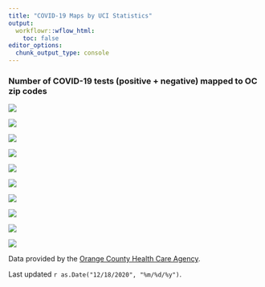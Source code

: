 ```yaml
---
title: "COVID-19 Maps by UCI Statistics"
output:
  workflowr::wflow_html:
    toc: false
editor_options:
  chunk_output_type: console
---
```

<style type="text/css">
.main-container {
  max-width: 1200px;
  margin-left: auto;
  margin-right: auto;
}
</style>

### Number of COVID-19 tests (positive + negative) mapped to OC zip codes

<div class = "row">
<div class = "col-md-4">
<img src = "assets/MarchTests.png"/>
</div>
<div class = "col-md-4">
<img src = "assets/AprilTests.png"/>
</div>
<div class = "col-md-4">
<img src = "assets/MayTests.png"/>
</div>
</div>

<div class = "row">
<div class = "col-md-4">
<img src = "assets/JuneTests.png"/>
</div>
<div class = "col-md-4">
<img src = "assets/JulyTests.png"/>
</div>
<div class = "col-md-4">
<img src = "assets/AugTests.png"/>
</div>
</div>

<div class = "row">
<div class = "col-md-4">
<img src = "assets/SeptTests.png"/>
</div>
<div class = "col-md-4">
<img src = "assets/OctTests.png"/>
</div>
<div class = "col-md-4">
<img src = "assets/NovTests.png"/>
</div>
</div>

<div class = "row">
<div class = "col-md-4">
<img src = "assets/OC_Labels.png"/>
</div>
</div>

Data provided by the [Orange County Health Care Agency](https://www.ochealthinfo.com).

Last updated `r as.Date("12/18/2020", "%m/%d/%y")`.

